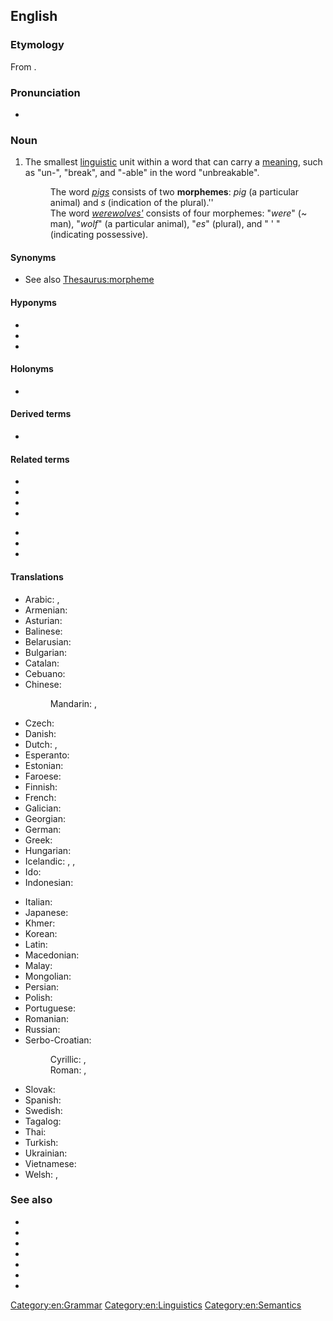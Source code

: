 {{also|Morpheme|morphème}}
==English==
{{was wotd|2012|May|17}}
{{wikipedia}}

===Etymology===
From {{etyl|fr|en}} {{m|fr|morphème}}.

===Pronunciation===
* {{IPA|/ˈmɔː(ɹ)fiːm/|lang=en}}

===Noun===
{{en-noun}}

# {{lb|en|linguistic morphology}} The smallest [[linguistic]] unit within a word that can carry a [[meaning]], such as "un-", "break", and "-able" in the word "unbreakable".
#: The word ''[[pigs]]'' consists of two '''morphemes''': ''pig'' (a particular animal) and ''s'' (indication of the plural).''
#: The word ''[[werewolves|werewolves']]'' consists of four morphemes: "''were''" (~ man), "''wolf''" (a particular animal), "''es''" (plural), and " ' " (indicating possessive).

====Synonyms====
* See also [[Thesaurus:morpheme]]

====Hyponyms====
* {{l|en|prefix}}
* {{l|en|suffix}}
* {{l|en|affix}}

====Holonyms====
* {{l|en|word}}

====Derived terms====
* {{l|en|morphemic}}

====Related terms====
{{rel-top}}
* {{l|en|allomorph}}
* {{l|en|bound morpheme}}
* {{l|en|free morpheme}}
* {{l|en|lemma}}
{{rel-mid}}
* {{l|en|lexeme}}
* {{l|en|sememe}}
* {{l|en|word form}}
{{rel-bottom}}

====Translations====
{{trans-top|smallest linguistic unit}}
* Arabic: {{t|ar|مُرْفِيم|m}}, {{t|ar|مُرْفِيم|m|tr=morfem}}
* Armenian: {{t|hy|ձեւույթ}}
* Asturian: {{t|ast|morfema|m}}
* Balinese: {{t|ban|ᬭᬸᬧᬩᬕ|tr=rupabaga|sc=Bali}}
* Belarusian: {{t|be|марфе́ма|f|sc=Cyrl}}
* Bulgarian: {{t+|bg|морфе́ма|f}}
* Catalan: {{t+|ca|morfema|m}}
* Cebuano: {{t|ceb|morpheme}}
* Chinese:
*: Mandarin: {{t+|cmn|詞素|sc=Hani}}, {{t+|cmn|词素|tr=císù|sc=Hani}}
* Czech: {{t+|cs|morfém|m}}
* Danish: {{t+|da|morfem|n}}
* Dutch: {{t+|nl|morfeem|n}}, {{t+|nl|woorddeel|n}}
* Esperanto: {{t|eo|morfemo}}
* Estonian: {{t|et|morfeem}}
* Faroese: {{t|fo|morfem|n}}
* Finnish: {{t+|fi|morfeemi}}
* French: {{t+|fr|morphème|m}}
* Galician: {{t|gl|morfema|m}}
* Georgian: {{t|ka|მორფემი}}
* German: {{t+|de|Morphem|n}}
* Greek: {{t+|el|μόρφημα}}
* Hungarian: {{t+|hu|morféma}}
* Icelandic: {{t|is|myndan|f}}, {{t|is|morfem|f}}, {{t|is|minnsta}} {{t|is|merkingarbær}} {{t|is|eining}} {{t+|is|mál|f}}
* Ido: {{t+|io|morfemo}}
* Indonesian: {{t+|id|morfem}}
{{trans-mid}}
* Italian: {{t+|it|morfema|m}}
* Japanese: {{t+|ja|形態素|tr=けいたいそ, keitaiso}}
* Khmer: {{t|km|រូបសព្វតា|tr=ruup sɑp taa|sc=Khmr}}
* Korean: {{t+|ko|형태소}}
* Latin: {{t|la|morphema}}
* Macedonian: {{t|mk|морфема|f|tr=morféma}}
* Malay: {{t|ms|morfem}}
* Mongolian: {{t+|mn|бүтээвэр|sc=Cyrl}}
* Persian: {{t|fa|تكواژ|tr=takvâž}}
* Polish: {{t+|pl|morfem|m-in}}
* Portuguese: {{t+|pt|morfema|m}}
* Romanian: {{t+|ro|morfem|n}}
* Russian: {{t+|ru|морфе́ма|f}}
* Serbo-Croatian:
*: Cyrillic: {{t|sh|морфе́ма|f|sc=Cyrl}}, {{t|sh|мо̀рфе̄м|f|sc=Cyrl}}
*: Roman: {{t|sh|morféma|f}}, {{t+|sh|mòrfēm|f}}
* Slovak: {{t|sk|morféma|f}}
* Spanish: {{t+|es|morfema|m}}
* Swedish: {{t+|sv|morfem}}
* Tagalog: {{t|tl|multuran}}
* Thai: {{t|th|หน่วยคำ}}
* Turkish: {{t+|tr|biçimbirim}}
* Ukrainian: {{t|uk|морфе́ма|f}}
* Vietnamese: {{t|vi|hình vị}}
* Welsh: {{t|cy|morffem}}, {{t|cy|morffemau|f-p}}
{{trans-bottom}}

===See also===
* {{l|en|chereme}}
* {{l|en|chroneme}}
* {{l|en|grapheme}}
* {{l|en|lexeme}}
* {{l|en|listeme}}
* {{l|en|phoneme}}
* {{l|en|toneme}}

[[Category:en:Grammar]]
[[Category:en:Linguistics]]
[[Category:en:Semantics]]